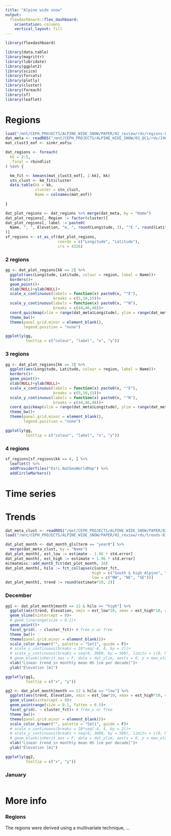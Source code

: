 ```yaml
---
title: "Alpine wide snow"
output: 
  flexdashboard::flex_dashboard:
    orientation: columns
    vertical_layout: fill
---
```


```r
library(flexdashboard)

library(data.table)
library(magrittr)
library(lubridate)
library(ggplot2)
library(scico)
library(forcats)
library(plotly)
library(cluster)
library(foreach)
library(sf)
library(leaflet)
```



Regions {.storyboard}
=====================================

```r
load("/mnt/CEPH_PROJECTS/ALPINE_WIDE_SNOW/PAPER/02_review/rds/regions-01-sinkr-eof.rda")
dat_meta <- readRDS("/mnt/CEPH_PROJECTS/ALPINE_WIDE_SNOW/03_QC1/rds/1961-2020/meta_long_HN_HS.rds")
mat_clust3_eof <- sinkr_eof$u

dat_regions <- foreach(
  kk = 2:5,
  .final = rbindlist
) %do% {

  km_fit <- kmeans(mat_clust3_eof[, 1:kk], kk)
  stn_clust <- km_fit$cluster
  data.table(kk = kk, 
             cluster = stn_clust,
             Name = colnames(mat_eof))
  
}

dat_plot_regions <- dat_regions %>% merge(dat_meta, by = "Name")
dat_plot_regions[, Region := factor(cluster)]
dat_plot_regions[, label := paste0(
  Name, ", ", Elevation, "m, ", round(Longitude, 3), "°E ", round(Latitude, 3), "°N"
)]
sf_regions <- st_as_sf(dat_plot_regions,
                       coords = c("Longitude", "Latitude"),
                       crs = 4326)
```


### 2 regions


```r
gg <- dat_plot_regions[kk == 2] %>% 
  ggplot(aes(Longitude, Latitude, colour = region, label = Name))+
  borders()+
  geom_point()+
  xlab(NULL)+ylab(NULL)+
  scale_x_continuous(labels = function(x) paste0(x, "°E"),
                     breaks = c(5,10,15))+
  scale_y_continuous(labels = function(x) paste0(x, "°N"),
                     breaks = c(44,46,48))+
  coord_quickmap(xlim = range(dat_meta$Longitude), ylim = range(dat_meta$Latitude))+
  theme_bw()+
  theme(panel.grid.minor = element_blank(),
        legend.position = "none")

ggplotly(gg,
         tooltip = c("colour", "label", "x", "y"))
```



### 3 regions


```r
gg <- dat_plot_regions[kk == 3] %>% 
  ggplot(aes(Longitude, Latitude, colour = region, label = Name))+
  borders()+
  geom_point()+
  xlab(NULL)+ylab(NULL)+
  scale_x_continuous(labels = function(x) paste0(x, "°E"),
                     breaks = c(5,10,15))+
  scale_y_continuous(labels = function(x) paste0(x, "°N"),
                     breaks = c(44,46,48))+
  coord_quickmap(xlim = range(dat_meta$Longitude), ylim = range(dat_meta$Latitude))+
  theme_bw()+
  theme(panel.grid.minor = element_blank(),
        legend.position = "none")

ggplotly(gg,
         tooltip = c("colour", "label", "x", "y"))
```



### 4 regions


```r

sf_regions[sf_regions$kk == 4, ] %>% 
  leaflet() %>% 
  addProviderTiles("Esri.NatGeoWorldMap") %>% 
  addCircleMarkers()
```


Time series
=====================================






Trends {.storyboard}
=========================================

```r

dat_meta_clust <- readRDS("/mnt/CEPH_PROJECTS/ALPINE_WIDE_SNOW/PAPER/02_review/rds/meta-with-cluster-01.rds")
load("/mnt/CEPH_PROJECTS/ALPINE_WIDE_SNOW/PAPER/02_review/rds/trends-01-1971-2019-ols-gls.rda")

dat_plot_month <- dat_month_gls[term == "year0"] %>% 
  merge(dat_meta_clust, by = "Name")
dat_plot_month[, est_low := estimate - 1.96 * std.error]
dat_plot_month[, est_high := estimate + 1.96 * std.error]
mitmatmisc::add_month_fct(dat_plot_month, 10)
dat_plot_month[, hilo := fct_collapse(cluster_fct, 
                                      high = c("South & high Alpine", "North & high Alpine"),
                                      low = c("NW", "NE", "SE"))]
dat_plot_month[, trend := round(estimate*10, 2)]


```


### December

```r


gg1 <- dat_plot_month[month == 12 & hilo == "high"] %>% 
  ggplot(aes(trend, Elevation, xmin = est_low*10, xmax = est_high*10, colour = cluster_fct))+
  geom_vline(xintercept = 0)+
  # geom_linerange(size = 0.1)+
  geom_point()+
  facet_grid(. ~ cluster_fct)+ # free_x or free
  theme_bw()+
  theme(panel.grid.minor = element_blank())+
  scale_color_brewer("", palette = "Set1", guide = F)+
  # scale_x_continuous(breaks = 10*seq(-4, 4, by = 2))+
  # scale_y_continuous(breaks = seq(0, 3000, by = 500), limits = c(0, NA))+
  # geom_blank(inherit.aes = F, data = dat_ylim, aes(x = 0, y = max_elev))+
  xlab("Linear trend in monthly mean HS [cm per decade]")+
  ylab("Elevation [m]")

ggplotly(gg1,
         tooltip = c("x", "y"))
```

```r
gg2 <- dat_plot_month[month == 12 & hilo == "low"] %>% 
  ggplot(aes(trend, Elevation, xmin = est_low*10, xmax = est_high*10, colour = cluster_fct))+
  geom_vline(xintercept = 0)+
  geom_pointrange(size = 0.1, fatten = 0.5)+
  facet_grid(. ~ cluster_fct)+ # free_x or free
  theme_bw()+
  theme(panel.grid.minor = element_blank())+
  scale_color_brewer("", palette = "Set1", guide = F)+
  # scale_x_continuous(breaks = 10*seq(-4, 4, by = 2))+
  # scale_y_continuous(breaks = seq(0, 3000, by = 500), limits = c(0, NA))+
  # geom_blank(inherit.aes = F, data = dat_ylim, aes(x = 0, y = max_elev))+
  xlab("Linear trend in monthly mean HS [cm per decade]")+
  ylab("Elevation [m]")

ggplotly(gg2,
         tooltip = c("x", "y"))

```

### January

```r
```



More info 
=========================================


### Regions

The regions were derived using a multivariate technique, ...


